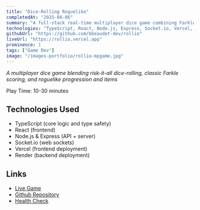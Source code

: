 ```yaml
---
title: "Dice-Rolling Roguelike"
completedAt: "2025-08-06"
summary: "A full-stack real-time multiplayer dice game combining Farkle mechanics with Balatro's roguelike progression"
technologies: "TypeScript, React, Node.js, Express, Socket.io, Vercel, Render"
githubUrl: "https://github.com/bbeaudet-dev/rollio"
liveUrl: "https://rollio.vercel.app"
prominence: 1
tags: ["Game Dev"]
image: "/images-portfolio/rollio-mpgame.jpg"
---
```


_A multiplayer dice game blending risk-it-all dice-rolling, classic Farkle scoring, and roguelike progression and items_

Play Time: 10-30 minutes

<LaunchButton
  href="https://rollio.vercel.app"
  title="Play Rollio"
  icon="🎲"
  color="purple"
/>

## Technologies Used

- TypeScript (core logic and type safety)
- React (frontend)
- Node.js & Express (API + server)
- Socket.io (web sockets)
- Vercel (frontend deployment)
- Render (backend deployment)

## Links

- [Live Game](https://rollio.vercel.app)
- [Github Repository](https://github.com/bbeaudet-dev/rollio)
- [Health Check](https://rollio-backend.onrender.com/health)
